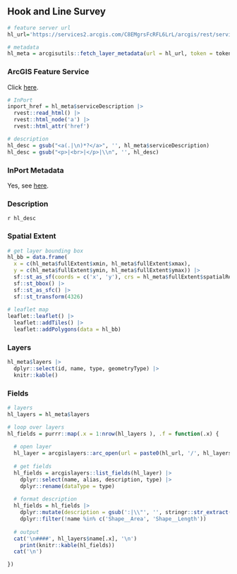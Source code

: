 ## Hook and Line Survey

```r
# feature server url
hl_url='https://services2.arcgis.com/C8EMgrsFcRFL6LrL/arcgis/rest/services/Hook_and_Line_Survey/FeatureServer'

# metadata
hl_meta = arcgisutils::fetch_layer_metadata(url = hl_url, token = token)
```

### ArcGIS Feature Service

Click [here](`r hl_url`).

```r
# InPort
inport_href = hl_meta$serviceDescription |>
  rvest::read_html() |>
  rvest::html_node('a') |>
  rvest::html_attr('href')

# description
hl_desc = gsub("<a(.|\n)*?</a>", '', hl_meta$serviceDescription)
hl_desc = gsub("<p>|<br>|</p>|\\n", '', hl_desc)
```

### InPort Metadata

Yes, see [here](`r inport_href`).

### Description

`r hl_desc`

### Spatial Extent

```r
# get layer bounding box
hl_bb = data.frame(
  x = c(hl_meta$fullExtent$xmin, hl_meta$fullExtent$xmax), 
  y = c(hl_meta$fullExtent$ymin, hl_meta$fullExtent$ymax)) |>
  sf::st_as_sf(coords = c('x', 'y'), crs = hl_meta$fullExtent$spatialReference$latestWkid) |>
  sf::st_bbox() |>
  sf::st_as_sfc() |>
  sf::st_transform(4326)
  
# leaflet map
leaflet::leaflet() |>
  leaflet::addTiles() |>
  leaflet::addPolygons(data = hl_bb)
```

### Layers

```r
hl_meta$layers |>
  dplyr::select(id, name, type, geometryType) |>
  knitr::kable()
```

### Fields

```r
# layers 
hl_layers = hl_meta$layers

# loop over layers
hl_fields = purrr::map(.x = 1:nrow(hl_layers ), .f = function(.x) {
  
  # open layer
  hl_layer = arcgislayers::arc_open(url = paste0(hl_url, '/', hl_layers$id[.x]), token = token)
  
  # get fields
  hl_fields = arcgislayers::list_fields(hl_layer) |>
    dplyr::select(name, alias, description, type) |>
    dplyr::rename(dataType = type)
  
  # format description
  hl_fields = hl_fields |>
    dplyr::mutate(description = gsub(':|\\"', '', stringr::str_extract(description, ':\\s*([^,]+)'))) |>
    dplyr::filter(!name %in% c('Shape__Area', 'Shape__Length'))
  
  # output
  cat('\n####', hl_layers$name[.x], '\n')
    print(knitr::kable(hl_fields))
  cat('\n')

})

```
